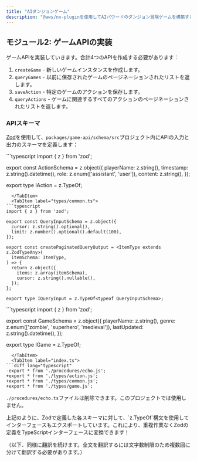 ```yaml
---
title: "AIダンジョンゲーム"
description: "@aws/nx-pluginを使用してAIパワードのダンジョン冒険ゲームを構築する方法のチュートリアル。"
---
```



## モジュール2: ゲームAPIの実装

ゲームAPIを実装していきます。合計4つのAPIを作成する必要があります：

1. `createGame` - 新しいゲームインスタンスを作成します。
2. `queryGames` - 以前に保存されたゲームのページネーションされたリストを返します。
3. `saveAction` - 特定のゲームのアクションを保存します。
4. `queryActions` - ゲームに関連するすべてのアクションのページネーションされたリストを返します。

### APIスキーマ

[Zod](https://zod.dev/)を使用して、`packages/game-api/schema/src`プロジェクト内にAPIの入力と出力のスキーマを定義します：

<Tabs>
  <TabItem label="types/action.ts">
```typescript
import { z } from 'zod';

export const ActionSchema = z.object({
  playerName: z.string(),
  timestamp: z.string().datetime(),
  role: z.enum(['assistant', 'user']),
  content: z.string(),
});

export type IAction = z.TypeOf<typeof ActionSchema>;
```
  </TabItem>
  <TabItem label="types/common.ts">
```typescript
import { z } from 'zod';

export const QueryInputSchema = z.object({
  cursor: z.string().optional(),
  limit: z.number().optional().default(100),
});

export const createPaginatedQueryOutput = <ItemType extends z.ZodTypeAny>(
  itemSchema: ItemType,
) => {
  return z.object({
    items: z.array(itemSchema),
    cursor: z.string().nullable(),
  });
};

export type IQueryInput = z.TypeOf<typeof QueryInputSchema>;
```
  </TabItem>
  <TabItem label="types/game.ts">
```typescript
import { z } from 'zod';

export const GameSchema = z.object({
  playerName: z.string(),
  genre: z.enum(['zombie', 'superhero', 'medieval']),
  lastUpdated: z.string().datetime(),
});

export type IGame = z.TypeOf<typeof GameSchema>;
```
  </TabItem>
  <TabItem label="index.ts">
```diff lang="typescript"
-export * from './procedures/echo.js';
+export * from './types/action.js';
+export * from './types/common.js';
+export * from './types/game.js';
```
  </TabItem>
</Tabs>

`./procedures/echo.ts`ファイルは削除できます。このプロジェクトでは使用しません。

<Aside type="tip">
上記のように、Zodで定義した各スキーマに対して、`z.TypeOf`構文を使用してインターフェースもエクスポートしています。これにより、重複作業なくZodの定義をTypeScriptインターフェースに変換できます！
</Aside>

（以下、同様に翻訳を続けます。全文を翻訳するには文字数制限のため複数回に分けて翻訳する必要があります。）